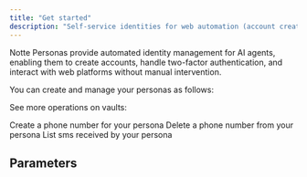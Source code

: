 ```yaml
---
title: "Get started"
description: "Self-service identities for web automation (account creation, 2FA,etc.)"
---
```



Notte Personas provide automated identity management for AI agents, enabling them to create accounts, handle two-factor authentication, and interact with web platforms without manual intervention.

You can create and manage your personas as follows:

<PersonaManual/>

See more operations on vaults:

<CardGroup cols={3}>
  <Card
    title="Create phone number"
    icon="user-plus"
    href="../persona/create_number"
  >
  Create a phone number for your persona
  </Card>
  <Card
    title="Delete phone number"
    icon="trash"
    href="../persona/delete_number"
  >
  Delete a phone number from your persona
  </Card>
  <Card
    title="List sms received"
    icon="magnifying-glass"
    href="../persona/sms"
  >
  List sms received by your persona
  </Card>
</CardGroup>

## Parameters

<ParamField path="persona_id" type="UnionType[str, None]" default="None">
</ParamField>

<ParamField path="create_vault" type="bool">
</ParamField>

<ParamField path="create_phone_number" type="bool">
</ParamField>
